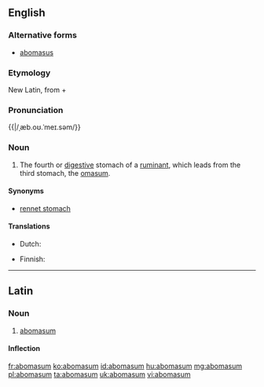 ==English==

===Alternative forms===
* [[abomasus]]

===Etymology===
New Latin, from {{etyl|la}} {{term|ab||away from|lang=la}} + {{term|omasum|omāsum|lang=la}}

===Pronunciation===
{{a|US}} {{|/ˌæb.oʊ.ˈmeɪ.səm/}}

===Noun===
{{en-noun|pl=abomasa|pl2=abomasums}}

# {{anatomy}} The fourth or [[digestive]] stomach of a [[ruminant]], which leads from the third stomach, the [[omasum]].

====Synonyms====
* [[rennet stomach]]

====Translations====
{{trans-top|fourth or digestive stomach of a ruminant}}
* Dutch: {{t|nl|lebmaag|m}}
{{trans-mid}}
* Finnish: {{t-|fi|juoksutusmaha}}
{{trans-bottom}}

----

==Latin==

===Noun===
{{la-noun|abomāsum|abomasi|abomāsī|n|second}}

# [[#English|abomasum]]

====Inflection====
{{la-decl-2nd-N|abomas|abomās}}

[[fr:abomasum]]
[[ko:abomasum]]
[[id:abomasum]]
[[hu:abomasum]]
[[mg:abomasum]]
[[pl:abomasum]]
[[ta:abomasum]]
[[uk:abomasum]]
[[vi:abomasum]]